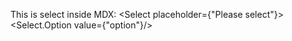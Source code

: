 
This is select inside MDX: <Select placeholder={"Please select"}><Select.Option value={"option"}/></Select>
